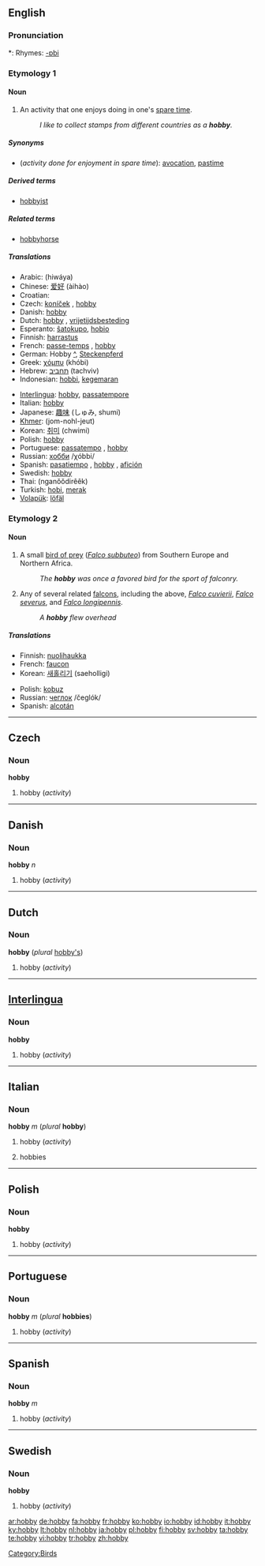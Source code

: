 {{see|Hobby}}
==English==

===Pronunciation===
*: Rhymes: [[Rhymes:English:-ɒbi|-ɒbi]]

===Etymology 1===
<!--Possibly from '''[[hobby-horse]]''', meaning a small horse or pony, often a small horse for children to ride; or possibly from the name of the bird, referring to the formerly common pastime of [[falconry]].
commented out since both Collins and Encarta state it comes from "hobin" or "hobyin", a variant of "Robin"-->

====Noun====
{{wikipedia}}
{{en-noun|hobbies}}

# An activity that one enjoys doing in one's [[spare time]].
#: ''I like to collect stamps from different countries as a '''hobby'''.''

=====Synonyms=====
* (''activity done for enjoyment in spare time''): [[avocation]], [[pastime]]

=====Derived terms=====
* [[hobbyist]] {{pos_n}}

=====Related terms=====
* [[hobbyhorse]] {{pos_n}}

=====Translations=====
{{trans-top|activity done for enjoyment in spare time}}
* Arabic: {{ARchar|[[هواية]]}} (hiwáya) {{f}}
* Chinese: [[爱好]] (àihào)
* Croatian: {{t|hr|hobi|m}}
* Czech: [[koníček]] {{m}}, [[hobby#Czech|hobby]] {{n}}
* Danish: [[hobby#Danish|hobby]] {{n}}
* Dutch: [[hobby#Dutch|hobby]] {{f}}, [[vrijetijdsbesteding]] {{f}}
* Esperanto: [[ŝatokupo]], [[hobio]]
* Finnish: [[harrastus]]
* French: [[passe-temps]] {{m}}, [[hobby#French|hobby]] {{m}}
* German: Hobby {{n}} [[:de:Hobby|^]], [[Steckenpferd]] {{n}}
* Greek: [[χόμπυ]] (khóbi)
* Hebrew: [[תחביב]] (tachviv)
* Indonesian: [[hobbi]], [[gemar|kegemaran]]
{{trans-mid}}
* [[Interlingua]]: [[hobby#Interlingua|hobby]], [[passatempore]]
* Italian: [[hobby#Italian|hobby]] {{m}}
* Japanese: [[趣味]] (しゅみ, shumi)
* [[Khmer]]: (jom-nohl-jeut)
* Korean: [[취미]] (chwimi)
* Polish: [[hobby#Polish|hobby]]
* Portuguese: [[passatempo]] {{m}}, [[hobby#Portugese|hobby]] {{m}}
* Russian: [[хобби]] /χóbbi/ {{n}}
* Spanish: [[pasatiempo]] {{m}}, [[hobby#Spanish|hobby]] {{m}}, [[afición]] {{f}}
* Swedish: [[hobby#Swedish|hobby]]
* Thai: {{THchar|[[งานอดิเรก]]}} (nganŏŏdirêêk)
* Turkish: [[hobi]], [[merak]]
* [[Volapük]]: [[löfäl]]
{{trans-bottom}}

===Etymology 2===

====Noun====
{{wikipedia|Hobby_(bird)}}
{{en-noun|hobbies}}

# A small [[bird of prey]] (''[[Falco subbuteo]]'') from Southern Europe and Northern Africa.
#: ''The '''hobby''' was once a favored bird for the sport of falconry.''
# Any of several related [[falcon]]s, including the above, ''[[Falco cuvierii]]'', ''[[Falco severus]]'', and ''[[Falco longipennis]]''.
#: ''A '''hobby''' flew overhead''

=====Translations=====
{{trans-top|''Falco subbuteo''}}
* Finnish: [[nuolihaukka]]
* French: [[faucon]]
* Korean: [[새홀리기]] (saeholligi)
{{trans-mid}}
* Polish: [[kobuz]] {{m}}
* Russian: [[чеглок]] /čeglók/ {{m}}
* Spanish: [[alcotán]] {{m}}
{{trans-bottom}}

----

==Czech==

===Noun===
'''hobby'''

# hobby (''activity'')

----

==Danish==

===Noun===
'''hobby''' ''n''

# hobby (''activity'')

----

==Dutch==

===Noun===
'''hobby''' {{m}} (''plural'' [[hobby's]])

# hobby (''activity'')

----

==[[Interlingua]]==

===Noun===
'''hobby'''

# hobby (''activity'')

----

==Italian==

===Noun===
'''hobby''' ''m'' (''plural'' '''hobby''')

# hobby (''activity'')
# {{in plural|lang=it}} hobbies

----

==Polish==

===Noun===
'''hobby'''

# hobby (''activity'')

----

==Portuguese==

===Noun===
'''hobby''' ''m'' (''plural'' '''hobbies''')

# hobby (''activity'')

----

==Spanish==

===Noun===
'''hobby''' ''m''

# hobby (''activity'')

----

==Swedish==

===Noun===
'''hobby'''

# hobby (''activity'')

[[Category:Birds]]

[[ar:hobby]]
[[de:hobby]]
[[fa:hobby]]
[[fr:hobby]]
[[ko:hobby]]
[[io:hobby]]
[[id:hobby]]
[[it:hobby]]
[[ky:hobby]]
[[lt:hobby]]
[[nl:hobby]]
[[ja:hobby]]
[[pl:hobby]]
[[fi:hobby]]
[[sv:hobby]]
[[ta:hobby]]
[[te:hobby]]
[[vi:hobby]]
[[tr:hobby]]
[[zh:hobby]]